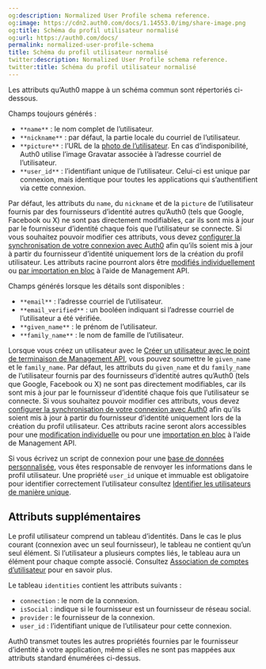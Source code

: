 ```yaml
---
og:description: Normalized User Profile schema reference.
og:image: https://cdn2.auth0.com/docs/1.14553.0/img/share-image.png
og:title: Schéma du profil utilisateur normalisé
og:url: https://auth0.com/docs/
permalink: normalized-user-profile-schema
title: Schéma du profil utilisateur normalisé
twitter:description: Normalized User Profile schema reference.
twitter:title: Schéma du profil utilisateur normalisé
---
```


Les attributs qu’Auth0 mappe à un schéma commun sont répertoriés ci-dessous.

Champs toujours générés :

* `**name**` : le nom complet de l’utilisateur.
* `**nickname**` : par défaut, la partie locale du courriel de l’utilisateur.
* `**picture**` : l’URL de la [photo de l’utilisateur](/users/change-user-picture). En cas d’indisponibilité, Auth0 utilise l’image Gravatar associée à l’adresse courriel de l’utilisateur.
* `**user_id**` : l’identifiant unique de l’utilisateur. Celui-ci est unique par connexion, mais identique pour toutes les applications qui s’authentifient via cette connexion.

Par défaut, les attributs du `name`, du `nickname` et de la `picture` de l’utilisateur fournis par des fournisseurs d’identité autres qu’Auth0 (tels que Google, Facebook ou X) ne sont pas directement modifiables, car ils sont mis à jour par le fournisseur d’identité chaque fois que l’utilisateur se connecte. Si vous souhaitez pouvoir modifier ces attributs, vous devez [configurer la synchronisation de votre connexion avec Auth0](/users/user-profiles/configure-connection-sync-with-auth0) afin qu’ils soient mis à jour à partir du fournisseur d’identité uniquement lors de la création du profil utilisateur. Les attributs racine pourront alors être [modifiés individuellement](/api/management/guides/users/update-root-attributes-users) ou [par importation en bloc](/api/management/guides/users/update-root-attributes-users) à l’aide de Management API.

Champs générés lorsque les détails sont disponibles :

* `**email**` : l’adresse courriel de l’utilisateur.
* `**email_verified**` : un booléen indiquant si l’adresse courriel de l’utilisateur a été vérifiée.
* `**given_name**` : le prénom de l’utilisateur.
* `**family_name**` : le nom de famille de l’utilisateur.

Lorsque vous créez un utilisateur avec le [Créer un utilisateur avec le point de terminaison de Management API](/api/management/v2#!/Users/post_users), vous pouvez soumettre le `given_name` et le `family_name`. Par défaut, les attributs du `given_name` et du `family_name` de l’utilisateur fournis par des fournisseurs d’identité autres qu’Auth0 (tels que Google, Facebook ou X) ne sont pas directement modifiables, car ils sont mis à jour par le fournisseur d’identité chaque fois que l’utilisateur se connecte. Si vous souhaitez pouvoir modifier ces attributs, vous devez [configurer la synchronisation de votre connexion avec Auth0](/dashboard/guides/connections/configure-connection-sync) afin qu’ils soient mis à jour à partir du fournisseur d’identité uniquement lors de la création du profil utilisateur. Ces attributs racine seront alors accessibles pour une [modification individuelle](/api/management/guides/users/update-root-attributes-users) ou pour une [importation en bloc](/api/management/guides/users/update-root-attributes-users) à l’aide de Management API.

Si vous écrivez un script de connexion pour une [base de données personnalisée](/connections/database/mysql), vous êtes responsable de renvoyer les informations dans le profil utilisateur. Une propriété `user_id` unique et immuable est obligatoire pour identifier correctement l’utilisateur consultez [Identifier les utilisateurs de manière unique](/users/identify-users).

## Attributs supplémentaires

Le profil utilisateur comprend un tableau d’identités. Dans le cas le plus courant (connexion avec un seul fournisseur), le tableau ne contient qu’un seul élément. Si l’utilisateur a plusieurs comptes liés, le tableau aura un élément pour chaque compte associé. Consultez [Association de comptes d’utilisateur](/users/user-account-linking) pour en savoir plus.

Le tableau `identities` contient les attributs suivants :

* `connection` : le nom de la connexion.
* `isSocial` : indique si le fournisseur est un fournisseur de réseau social.
* `provider` : le fournisseur de la connexion.
* `user_id` : l’identifiant unique de l’utilisateur pour cette connexion.

Auth0 transmet toutes les autres propriétés fournies par le fournisseur d’identité à votre application, même si elles ne sont pas mappées aux attributs standard énumérées ci-dessus.
